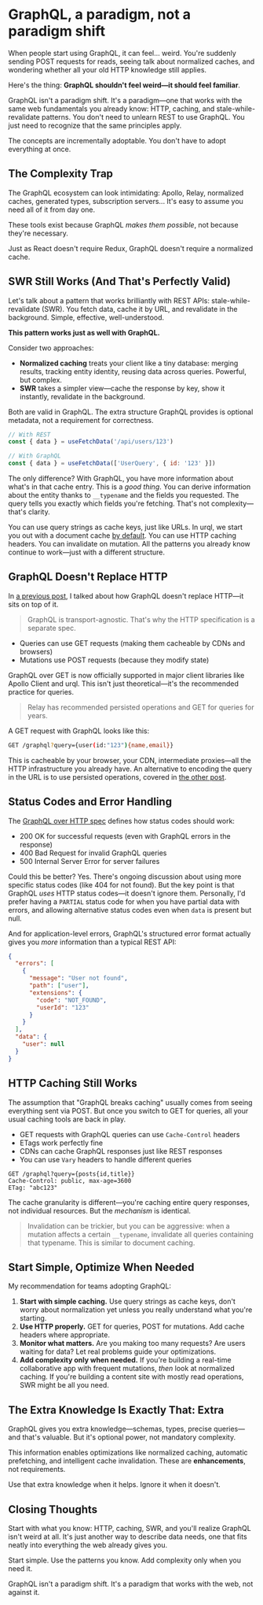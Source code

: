 
<CodeTheme />
<Dates createdAt={documentProps.createdAt} />
<SEO
  title={documentProps.title}
  description={documentProps.description}
  keywords={documentProps.tags}
  image={documentProps.image}
  url={documentProps.path}
/>

# GraphQL, a paradigm, not a paradigm shift

When people start using GraphQL, it can feel... weird. You're suddenly sending POST requests for reads,
seeing talk about normalized caches, and wondering whether all your old HTTP knowledge still applies.

Here's the thing: **GraphQL shouldn't feel weird—it should feel familiar**.

GraphQL isn't a paradigm shift. It's a paradigm—one that works with the same web fundamentals
you already know: HTTP, caching, and stale-while-revalidate patterns. You don't need to unlearn REST to use GraphQL.
You just need to recognize that the same principles apply.

The concepts are incrementally adoptable. You don't have to adopt everything at once.

## The Complexity Trap

The GraphQL ecosystem can look intimidating: Apollo, Relay, normalized caches, generated types,
subscription servers... It's easy to assume you need all of it from day one.

These tools exist because GraphQL *makes them possible*, not because they're necessary.

Just as React doesn't require Redux, GraphQL doesn't require a normalized cache.

## SWR Still Works (And That's Perfectly Valid)

Let's talk about a pattern that works brilliantly with REST APIs: stale-while-revalidate (SWR).
You fetch data, cache it by URL, and revalidate in the background. Simple, effective, well-understood.

**This pattern works just as well with GraphQL.**

Consider two approaches:

- **Normalized caching** treats your client like a tiny database: merging results, tracking entity identity, reusing data across queries. Powerful, but complex.
- **SWR** takes a simpler view—cache the response by key, show it instantly, revalidate in the background.

Both are valid in GraphQL. The extra structure GraphQL provides is optional metadata, not a requirement for correctness.

```javascript
// With REST
const { data } = useFetchData('/api/users/123')

// With GraphQL
const { data } = useFetchData(['UserQuery', { id: '123' }])
```

The only difference? With GraphQL, you have more information about what's in that cache entry.
This is a *good thing*. You can derive information about the entity thanks to `__typename` and the fields you requested.
The query tells you exactly which fields you're fetching. That's not complexity—that's clarity.

You can use query strings as cache keys, just like URLs. In urql, we start you out with a document cache [by default](https://nearform.com/open-source/urql/docs/basics/document-caching/).
You can use HTTP caching headers. You can invalidate on mutation.
All the patterns you already know continue to work—just with a different structure.

## GraphQL Doesn't Replace HTTP

In [a previous post](https://www.jovidecroock.com/blog/graphql-myths), I talked about how GraphQL doesn't replace HTTP—it sits on top of it.

> GraphQL is transport-agnostic. That's why the HTTP specification is a separate spec.

- Queries can use GET requests (making them cacheable by CDNs and browsers)
- Mutations use POST requests (because they modify state)

GraphQL over GET is now officially supported in major client libraries like Apollo Client and urql. This isn't just theoretical—it's the recommended practice for queries.

> Relay has recommended persisted operations and GET for queries for years.

A GET request with GraphQL looks like this:

```bash
GET /graphql?query={user(id:"123"){name,email}}
```

This is cacheable by your browser, your CDN, intermediate proxies—all the HTTP infrastructure you already have.
An alternative to encoding the query in the URL is to use persisted operations, covered in [the other post](https://www.jovidecroock.com/blog/graphql-myths).

## Status Codes and Error Handling

The [GraphQL over HTTP spec](https://graphql.github.io/graphql-over-http/) defines how status codes should work:

- 200 OK for successful requests (even with GraphQL errors in the response)
- 400 Bad Request for invalid GraphQL queries
- 500 Internal Server Error for server failures

Could this be better? Yes. There's ongoing discussion about using more specific status codes (like 404 for not found).
But the key point is that GraphQL *uses* HTTP status codes—it doesn't ignore them. Personally, I'd prefer having a `PARTIAL` status code for when you have partial data with errors, and allowing alternative status codes even when `data` is present but null.

And for application-level errors, GraphQL's structured error format actually gives you *more* information than a typical REST API:

```json
{
  "errors": [
    {
      "message": "User not found",
      "path": ["user"],
      "extensions": {
        "code": "NOT_FOUND",
        "userId": "123"
      }
    }
  ],
  "data": {
    "user": null
  }
}
```

## HTTP Caching Still Works

The assumption that "GraphQL breaks caching" usually comes from seeing everything sent via POST. But once you switch to GET for queries, all your usual caching tools are back in play.

- GET requests with GraphQL queries can use `Cache-Control` headers
- ETags work perfectly fine
- CDNs can cache GraphQL responses just like REST responses
- You can use `Vary` headers to handle different queries

```http
GET /graphql?query={posts{id,title}}
Cache-Control: public, max-age=3600
ETag: "abc123"
```

The cache granularity is different—you're caching entire query responses, not individual resources. But the *mechanism* is identical.

> Invalidation can be trickier, but you can be aggressive: when a mutation affects a certain `__typename`, invalidate all queries containing that typename. This is similar to document caching.

## Start Simple, Optimize When Needed

My recommendation for teams adopting GraphQL:

1. **Start with simple caching.** Use query strings as cache keys, don't worry about normalization yet unless you really understand what you're starting.
2. **Use HTTP properly.** GET for queries, POST for mutations. Add cache headers where appropriate.
3. **Monitor what matters.** Are you making too many requests? Are users waiting for data? Let real problems guide your optimizations.
4. **Add complexity only when needed.** If you're building a real-time collaborative app with frequent mutations, *then* look at normalized caching. If you're building a content site with mostly read operations, SWR might be all you need.

## The Extra Knowledge Is Exactly That: Extra

GraphQL gives you extra knowledge—schemas, types, precise queries—and that's valuable. But it's optional power, not mandatory complexity.

This information enables optimizations like normalized caching, automatic prefetching, and intelligent cache invalidation. These are **enhancements**, not requirements.

Use that extra knowledge when it helps. Ignore it when it doesn't.

## Closing Thoughts

Start with what you know: HTTP, caching, SWR, and you'll realize GraphQL isn't weird at all. It's just another way to describe data needs, one that fits neatly into everything the web already gives you.

Start simple. Use the patterns you know. Add complexity only when you need it.

GraphQL isn't a paradigm shift. It's a paradigm that works with the web, not against it.
